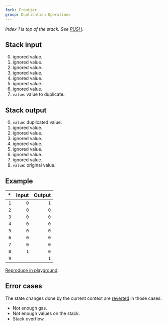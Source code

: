```yaml
---
fork: Frontier
group: Duplication Operations
---
```


_Index 1 is top of the stack. See [PUSH](/#60)._

## Stack input

0. ignored value.
1. ignored value.
2. ignored value.
3. ignored value.
4. ignored value.
5. ignored value.
6. ignored value.
7. `value`: value to duplicate.

## Stack output

0. `value`: duplicated value.
1. ignored value.
2. ignored value.
3. ignored value.
4. ignored value.
5. ignored value.
6. ignored value.
7. ignored value.
8. `value`: original value.

## Example

|  \* | Input | Output |
| --: | ----: | -----: |
| `1` |   `0` |    `1` |
| `2` |   `0` |    `0` |
| `3` |   `0` |    `0` |
| `4` |   `0` |    `0` |
| `5` |   `0` |    `0` |
| `6` |   `0` |    `0` |
| `7` |   `0` |    `0` |
| `8` |   `1` |    `0` |
| `9` |       |    `1` |

[Reproduce in playground](/playground?unit=Wei&codeType=Mnemonic&code='ySet%20state~1xxxxxxxzzyDuplicatezDUP8'~zPUSH1%20z%5Cny%2F%2F%20x~0%01xyz~_).

## Error cases

The state changes done by the current context are [reverted](#FD) in those cases:

- Not enough gas.
- Not enough values on the stack.
- Stack overflow.
